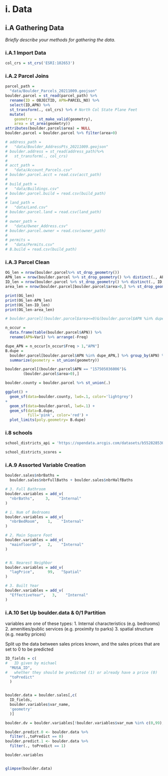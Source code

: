 # i. Data
## i.A Gathering Data
*Briefly describe your methods for gathering the data.*

### i.A.1 Import Data
```r

col_crs = st_crs('ESRI:102653')


```

### i.A.2 Parcel Joins


```r

parcel_path =
  "data/Boulder_Parcels_20211009.geojson"
boulder.parcel = st_read(parcel_path) %>%
  rename(ID = OBJECTID, APN=PARCEL_NO) %>%
  select(ID,APN) %>%
  st_transform(., col_crs) %>% # North Col State Plane Feet
  mutate(
    geometry = st_make_valid(geometry),
    area = st_area(geometry))
attributes(boulder.parcel$area) = NULL
boulder.parcel = boulder.parcel %>% filter(area>0)

# address_path =
#   "data/Boulder_AddressPts_20211009.geojson"
# boulder.address = st_read(address_path)%>%
#   st_transform(., col_crs)
# 
# acct_path =
#   "data/Account_Parcels.csv"
# boulder.parcel.acct = read.csv(acct_path)
# 
# build_path =
#   "data/Buildings.csv"
# boulder.parcel.build = read.csv(build_path)
# 
# land_path =
#   "data/Land.csv"
# boulder.parcel.land = read.csv(land_path)
# 
# owner_path =
#   "data/Owner_Address.csv"
# boulder.parcel.owner = read.csv(owner_path)
# 
# permits =
#   "data/Permits.csv"
# B.build = read.csv(build_path)

```

### i.A.3 Parcel Clean

```r

OG_len = nrow(boulder.parcel%>% st_drop_geometry())
APN_len = nrow(boulder.parcel %>% st_drop_geometry() %>% distinct(., APN))
ID_len = nrow(boulder.parcel %>% st_drop_geometry() %>% distinct(., ID, APN))
area_len = nrow(boulder.parcel[boulder.parcel$area>0,] %>% st_drop_geometry() )

print(OG_len)
print(OG_len-APN_len)
print(OG_len-ID_len)
print(OG_len-area_len)

# boulder.parcel[(boulder.parcel$area<=0)&(boulder.parcel$APN %in% dupe_APN),]

n_occur =
  data.frame(table(boulder.parcel$APN)) %>%
  rename(APN=Var1) %>% arrange(-Freq)

dupe_APN = n_occur[n_occur$Freq > 1,"APN"]
B.dupe =
  boulder.parcel[boulder.parcel$APN %in% dupe_APN,] %>% group_by(APN) %>%
  summarize(geometry = st_union(geometry))

boulder.parcel[(boulder.parcel$APN == "157505036006")&
        (boulder.parcel$area>0),]

boulder.county = boulder.parcel %>% st_union(.)

ggplot() +
  geom_sf(data=boulder.county, lwd=.1, color='lightgrey') 
+
  geom_sf(data=boulder.parcel, lwd=.1) +
  geom_sf(data=B.dupe,
          fill='pink', color='red') +
  plot_limits(poly.geometry= B.dupe)
```

### i.8 schools


```r

school_districts_api = 'https://opendata.arcgis.com/datasets/b552828530424726b144bf9b39b417cc_1.geojson'

school_districts_scores = 


```

### i.A.9 Assorted Variable Creation

```r

boulder.sales$nbrBaths =  
  boulder.sales$nbrFullBaths + boulder.sales$nbrHalfBaths

# 3. Full Bathroom
boulder.variables = add_v(
  "nbrBaths",     3,    "Internal"
)

# i. Num of Bedrooms
boulder.variables = add_v(
  "nbrBedRoom",    1,    "Internal"
)

# 2. Main Square Foot
boulder.variables = add_v(
  "mainfloorSF",   2,    "Internal"
)


# N. Nearest Neighbor
boulder.variables = add_v(
  "lagPrice",      99,   "Spatial"
)

# 3. Built Year
boulder.variables = add_v(
  "EffectiveYear",   3,    "Internal"
)

```

### i.A.10 Set Up boulder.data & 0/1 Partition

variables are one of these types:
1.	Internal characteristics (e.g. bedrooms)
2.	amenities/public services (e.g. proximity to parks)
3.	spatial structure (e.g. nearby prices)

Split up the data between sales prices known, and the sales prices that are set to 0 to be predicted 

```r

ID_fields = c(
#   ID given by michael
  "MUSA_ID",
#   whether they should be predicted (1) or already have a price (0)
  "toPredict"
  )


boulder.data = boulder.sales[,c(
  ID_fields,
  boulder.variables$var_name,
  'geometry'
  )]

boulder.dv = boulder.variables[!boulder.variables$var_num %in% c(0,99), 'var_name']

boulder.predict.0 <- boulder.data %>%
  filter(.,toPredict == 0)
boulder.predict.1 <- boulder.data %>%
  filter(., toPredict == 1)

boulder.variables


glimpse(boulder.data)

```

